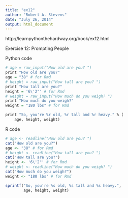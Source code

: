 ```yaml
---
title: "ex12"
author: "Robert A. Stevens"
date: "July 26, 2014"
output: html_document
---
```


http://learnpythonthehardway.org/book/ex12.html

Exercise 12: Prompting People

Python code

```r
# age = raw_input("How old are you? ")
print "How old are you?"
age = "38" # for Rmd
# height = raw_input("How tall are you? ")
print "How tall are you?"
height = '6\'2"' # for Rmd
# weight = raw_input("How much do you weigh? ")
print "How much do you weigh?"
weight = "180 lbs" # for Rmd

print "So, you're %r old, %r tall and %r heavy." % (
    age, height, weight)
```

R code

```r
# age <- readline("How old are you? ")
cat("How old are you?")
age <- "38" # for Rmd
# height <- readline("How tall are you? ")
cat("How tall are you?")
height <- '6\'2"' # for Rmd
# weight <- readline("How much do you weigh? ")
cat("How much do you weigh?")
weight <- "180 lbs" # for Rmd

sprintf("So, you're %s old, %s tall and %s heavy.", 
        age, height, weight)
```
